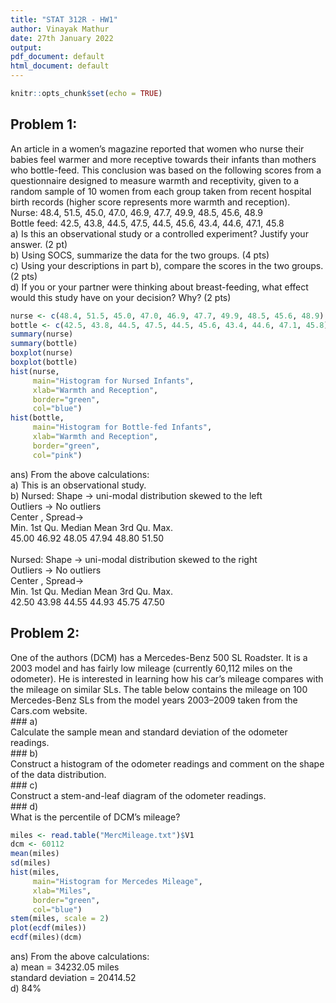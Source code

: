 ---
title: "STAT 312R - HW1"
author: Vinayak Mathur
date: 27th January 2022
output:
pdf_document: default
html_document: default
---

```{r setup, include=FALSE}
knitr::opts_chunk$set(echo = TRUE)
```


## Problem 1:
An article in a women's magazine reported that women who nurse their babies feel warmer and
more receptive towards their infants than mothers who bottle-feed. This conclusion was based
on the following scores from a questionnaire designed to measure warmth and receptivity,
given to a random sample of 10 women from each group taken from recent hospital birth
records (higher score represents more warmth and reception).\
Nurse:  48.4, 51.5, 45.0, 47.0, 46.9, 47.7, 49.9, 48.5, 45.6, 48.9\
Bottle feed: 42.5, 43.8, 44.5, 47.5, 44.5, 45.6, 43.4, 44.6, 47.1, 45.8\
a) Is this an observational study or a controlled experiment?  Justify your answer. (2 pt)\
b) Using SOCS, summarize the data for the two groups. (4 pts)\
c) Using your descriptions in part b), compare the scores in the two groups. (2 pts)\
d) If you or your partner were thinking about breast-feeding, what effect would this study have
on your decision? Why? (2 pts)\
```{r}
nurse <- c(48.4, 51.5, 45.0, 47.0, 46.9, 47.7, 49.9, 48.5, 45.6, 48.9)
bottle <- c(42.5, 43.8, 44.5, 47.5, 44.5, 45.6, 43.4, 44.6, 47.1, 45.8)
summary(nurse)
summary(bottle)
boxplot(nurse)
boxplot(bottle)
hist(nurse,
     main="Histogram for Nursed Infants",
     xlab="Warmth and Reception",
     border="green",
     col="blue")
hist(bottle,
     main="Histogram for Bottle-fed Infants",
     xlab="Warmth and Reception",
     border="green",
     col="pink")

```
ans) From the above calculations:\
a) This is an observational study.\
b) Nursed: Shape -> uni-modal distribution skewed to the left\
Outliers -> No outliers\
Center , Spread-> \
Min. 1st Qu.  Median    Mean 3rd Qu.    Max.\
45.00   46.92   48.05   47.94   48.80   51.50\
\
Nursed: Shape -> uni-modal distribution skewed to the right\
Outliers -> No outliers\
Center , Spread-> \
Min. 1st Qu.  Median    Mean 3rd Qu.    Max.\
42.50   43.98   44.55   44.93   45.75   47.50\

## Problem 2:\
One of the authors (DCM) has a Mercedes-Benz 500 SL Roadster.
It is a 2003 model and has fairly low mileage (currently
60,112 miles on the odometer). He is interested in learning how
his car’s mileage compares with the mileage on similar SLs.
The table below contains the mileage on 100 Mercedes-Benz
SLs from the model years 2003–2009 taken from the Cars.com
website.\
### a)\
Calculate the sample mean and standard deviation of the odometer readings.\
### b)\
Construct a histogram of the odometer readings and comment on the shape of the data distribution.\
### c)\
Construct a stem-and-leaf diagram of the odometer readings.\
### d)\
What is the percentile of DCM’s mileage?\
```{r}
miles <- read.table("MercMileage.txt")$V1
dcm <- 60112
mean(miles)
sd(miles)
hist(miles,
     main="Histogram for Mercedes Mileage",
     xlab="Miles",
     border="green",
     col="blue")
stem(miles, scale = 2)
plot(ecdf(miles))
ecdf(miles)(dcm)

```
ans) From the above calculations:\
a) mean = 34232.05 miles\
standard deviation = 20414.52\
d) 84%